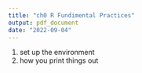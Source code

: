 ```yaml
---
title: "ch0 R Fundimental Practices"
output: pdf_document
date: "2022-09-04"
---
```


1. set up the environment
2. how you print things out
